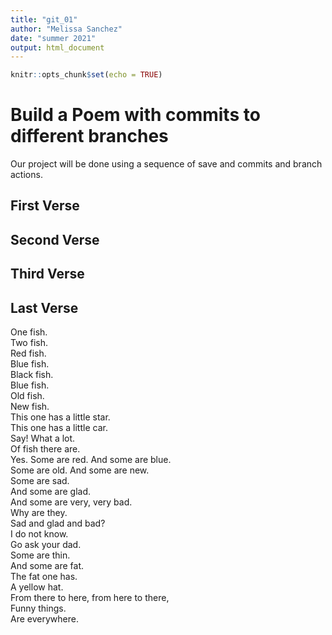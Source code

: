 ```yaml
---
title: "git_01"
author: "Melissa Sanchez"
date: "summer 2021"
output: html_document
---
```


```r
knitr::opts_chunk$set(echo = TRUE)
```
# Build a Poem with commits to different branches
Our project will be done using a sequence of save and commits and branch actions.
<!-- Do not modify or change any text in "!--" bracketed areas such as this --- these are instructions to
you, if you change any of this the git program will notice it and compromise your git merging strategy !-->

## First Verse 
<!--Put the first five lines of a poem by Lewis Carrol in this section!-->

## Second Verse
<!--Put the first five lines of a poem by Robert Frost here!-->

## Third Verse
<!--Put the first two verses of The Walrus and the Carpenter here!-->

## Last Verse
<!--Put a short poem of your choice 8-20 lines,here!-->

One fish.   
Two fish.   
Red fish.    
Blue fish.    
Black fish.   
Blue fish.   
Old fish.   
New fish.    
This one has a little star.    
This one has a little car.    
Say! What a lot.   
Of fish there are.    
Yes. Some are red. And some are blue.    
Some are old. And some are new.    
Some are sad.    
And some are glad.    
And some are very, very bad.    
Why are they.   
Sad and glad and bad?    
I do not know.    
Go ask your dad.    
Some are thin.    
And some are fat.    
The fat one has.   
A yellow hat.    
From there to here, from here to there,    
Funny things.   
Are everywhere.    
